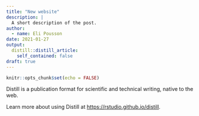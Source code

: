 ```yaml
---
title: "New website"
description: |
  A short description of the post.
author:
  - name: Eli Pousson
date: 2021-01-27
output:
  distill::distill_article:
    self_contained: false
draft: true
---
```



```r
knitr::opts_chunk$set(echo = FALSE)
```

Distill is a publication format for scientific and technical writing, native to the web.

Learn more about using Distill at <https://rstudio.github.io/distill>.


